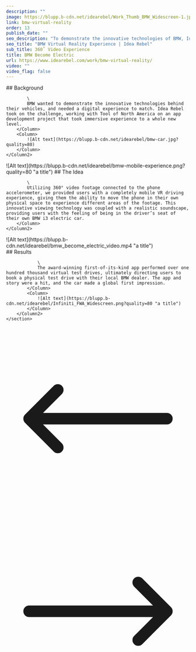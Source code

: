 ```yaml
---
description: ""
image: https://blupp.b-cdn.net/idearebel/Work_Thumb_BMW_Widescreen-1.jpg?quality=80
link: bmw-virtual-reality
order: 13
publish_date: ""
seo_description: "To demonstrate the innovative technologies of BMW, Idea Rebel took on the challenge of creating a digital experience: A vr experience utilizing 360° video"
seo_title: "BMW Virtual Reality Experience | Idea Rebel"
sub_title: 360˚ Video Experience
title: BMW Become Electric
url: https://www.idearebel.com/work/bmw-virtual-reality/
video: ""
video_flag: false
---
```


<section class="container mx-auto max-w-6xl py-10">
    <Column2>
        <Column>
            ## Background

            \
            BMW wanted to demonstrate the innovative technologies behind their vehicles, and needed a digital experience to match. Idea Rebel took on the challenge, working with Tool of North America on an app development project that took immersive experience to a whole new level.   
        </Column>
        <Column>
            ![Alt text](https://blupp.b-cdn.net/idearebel/bmw-car.jpg?quality=80)
        </Column>
    </Column2>
</section>
<section class="container mx-auto max-w-6xl py-10">
    <Column2>
        <Column>
            ![Alt text](https://blupp.b-cdn.net/idearebel/bmw-mobile-experience.png?quality=80 "a title")
        </Column>
        <Column> 
            ## The Idea

            \
            Utilizing 360° video footage connected to the phone accelerometer, we provided users with a completely mobile VR driving experience, giving them the ability to move the phone in their own physical space to experience different areas of the footage. This innovative viewing technology was coupled with a realistic soundscape, providing users with the feeling of being in the driver’s seat of their own BMW i3 electric car.
        </Column>
    </Column2>
</section>
<section class="container mx-auto max-w-6xl mt-20 p-20 bg-zinc-200">
    <Column>
        ![Alt text](https://blupp.b-cdn.net/idearebel/bmw_become_electric_video.mp4 "a title")
    </Column>
</section>
<section class="bg-zinc-200 mt-20">
    <section class="container mx-auto max-w-4xl py-20 gap-16">
        <Column2>
            <Column>
                ## Results

                \
                The award-winning first-of-its-kind app performed over one hundred thousand virtual test drives, ultimately directing users to book a physical test drive with their local BMW dealer. The app and story were a hit, and the car made a global first impression.
            </Column>
            <Column>
                ![Alt text](https://blupp.b-cdn.net/idearebel/Infiniti_FWA_Widescreen.png?quality=80 "a title")
            </Column>
        </Column2>
    </section>
</section>
<section class="container mx-auto max-w-6xl p-2">
    <Column>
        <div class="flex justify-between">
            <a href="/work/nba-digital-fan-experiences/" class="underline">
                <div class="flex flex-col gap-2">
                    <ParagraphGaramond
                        text="Previous Project"
                    />
                    <div class="flex items-center gap-2">
                        <svg xmlns="http://www.w3.org/2000/svg" fill="none" viewBox="0 0 24 24" stroke-width="1.5" stroke="currentColor" class="w-6 h-6">
                            <path stroke-linecap="round" stroke-linejoin="round" d="M6.75 15.75L3 12m0 0l3.75-3.75M3 12h18" />
                        </svg>
                        <H3
                            text="Rogers Pick ’n Play"
                        />
                    </div>
                </div>
            </a>
            <a href="/work/keurig/" class="underline">
                <div class="flex flex-col gap-2 text-right hidden">
                    <ParagraphGaramond
                        text="Next Project"
                    />
                    <div class="flex items-center gap-2">
                        <H3
                            text="Keurig"
                        />
                        <svg xmlns="http://www.w3.org/2000/svg" fill="none" viewBox="0 0 24 24" stroke-width="1.5" stroke="currentColor" class="w-6 h-6">
                            <path stroke-linecap="round" stroke-linejoin="round" d="M17.25 8.25L21 12m0 0l-3.75 3.75M21 12H3" />
                        </svg>
                    </div>
                </div>
            </a>
        </div>
    </Column>
</section>
